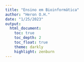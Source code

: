 ```yaml
---
title: "Ensino em Bioinformática"
author: "Heron O.H."
date: "1/25/2023"
output: 
  html_document:
    toc: true
    toc_depth: 2
    toc_float: true
    theme: darkly
    highlight: zenburn
---
```

